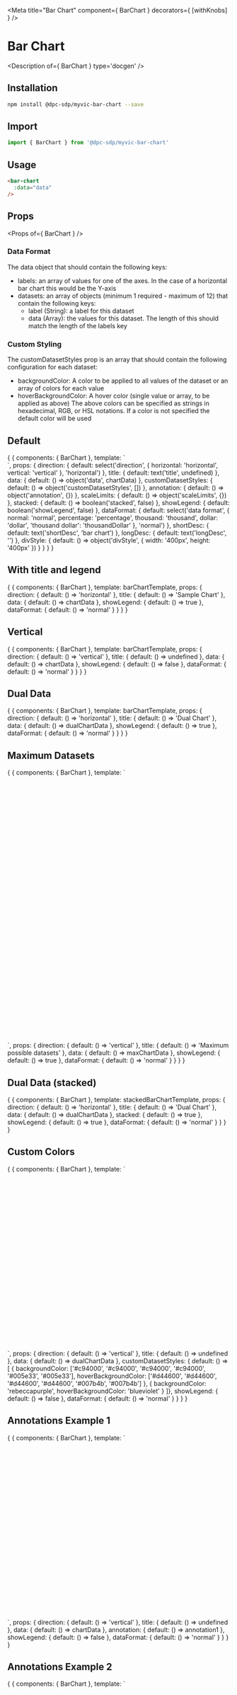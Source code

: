 
<Meta title="Bar Chart" component={ BarChart } decorators={ [withKnobs] } />

# Bar Chart

<Description of={ BarChart } type='docgen' />

## Installation

```bash
npm install @dpc-sdp/myvic-bar-chart --save
```

## Import

```javascript
import { BarChart } from '@dpc-sdp/myvic-bar-chart'
```

## Usage

```html
<bar-chart
  :data="data"
/>
```

## Props

<Props of={ BarChart } />

### Data Format
The data object that should contain the following keys:
- labels: an array of values for one of the axes. In the case of a horizontal bar chart this would be the Y-axis
- datasets: an array of objects (minimum 1 required - maximum of 12) that contain the following keys:
  - label (String): a label for this dataset
  - data (Array): the values for this dataset. The length of this should match the length of the labels key

### Custom Styling
The customDatasetStyles prop is an array that should contain the following configuration for each dataset:
- backgroundColor: A color to be applied to all values of the dataset or an array of colors for each value
- hoverBackgroundColor: A hover color (single value or array, to be applied as above)
The above colors can be specified as strings in hexadecimal, RGB, or HSL notations. If a color is not specified the default color will be used

## Default

<Preview>
  <Story name="Default">
    {
      {
        components: { BarChart },
        template: `
          <div :style="divStyle">
            <bar-chart :title="title" :direction="direction" :data="data" :customDatasetStyles="customDatasetStyles" :annotation="annotation"
              :scaleLimits="scaleLimits" :stacked="stacked" :showLegend="showLegend" :dataFormat="dataFormat" :shortDesc="shortDesc" :longDesc="longDesc"
            />
          </div>
        `,
        props: {
          direction: {
            default: select('direction', { horizontal: 'horizontal', vertical: 'vertical' }, 'horizontal')
          },
          title: {
            default: text('title', undefined)
          },
          data: {
            default: () => object('data', chartData)
          },
          customDatasetStyles: {
            default: () => object('customDatasetStyles', [])
          },
          annotation: {
            default: () => object('annotation', {})
          },
          scaleLimits: {
            default: () => object('scaleLimits', {})
          },
          stacked: {
            default: () => boolean('stacked', false)
          },
          showLegend: {
            default: boolean('showLegend', false)
          },
          dataFormat: {
            default: select('data format', {
              normal: 'normal',
              percentage: 'percentage',
              thousand: 'thousand',
              dollar: 'dollar',
              'thousand dollar': 'thousandDollar'
            }, 'normal')
          },
          shortDesc: {
            default: text('shortDesc', 'bar chart')
          },
          longDesc: {
            default: text('longDesc', '')
          },
          divStyle: {
            default: () => object('divStyle', { width: '400px', height: '400px' })
          }
        }
      }
    }
  </Story>
</Preview>

## With title and legend

<Preview>
  <Story name="With title and legend">
    {
      {
       components: { BarChart },
       template: barChartTemplate,
       props: {
        direction: { default: () => 'horizontal' },
        title: { default: () => 'Sample Chart' },
        data: { default: () => chartData },
        showLegend: { default: () => true },
        dataFormat: { default: () => 'normal' }
       }
      }
    }
  </Story>
</Preview>

## Vertical

<Preview>
  <Story name="Vertical">
    {
      {
       components: { BarChart },
       template: barChartTemplate,
       props: {
        direction: { default: () => 'vertical' },
        title: { default: () => undefined },
        data: { default: () => chartData },
        showLegend: { default: () => false },
        dataFormat: { default: () => 'normal' }
       }
      }
    }
  </Story>
</Preview>

## Dual Data

<Preview>
  <Story name="Dual Data">
    {
      {
       components: { BarChart },
       template: barChartTemplate,
       props: {
        direction: { default: () => 'horizontal' },
        title: { default: () => 'Dual Chart' },
        data: { default: () => dualChartData },
        showLegend: { default: () => true },
        dataFormat: { default: () => 'normal' }
       }
      }
    }
  </Story>
</Preview>

## Maximum Datasets

<Preview>
  <Story name="Maximum datasets">
    {
      {
       components: { BarChart },
       template: `
        <div style="width: 1200px; height: 600px">
          <bar-chart :title="title" :direction="direction" :data="data" :showLegend="showLegend" :dataFormat="dataFormat" />
        </div>
      `,
       props: {
        direction: { default: () => 'vertical' },
        title: { default: () => 'Maximum possible datasets' },
        data: { default: () => maxChartData },
        showLegend: { default: () => true },
        dataFormat: { default: () => 'normal' }
       }
      }
    }
  </Story>
</Preview>

## Dual Data (stacked)

<Preview>
  <Story name="Stacked Bar Chart">
    {
      {
       components: { BarChart },
       template: stackedBarChartTemplate,
       props: {
        direction: { default: () => 'horizontal' },
        title: { default: () => 'Dual Chart' },
        data: { default: () => dualChartData },
        stacked: { default: () => true },
        showLegend: { default: () => true },
        dataFormat: { default: () => 'normal' }
       }
      }
    }
  </Story>
</Preview>

## Custom Colors

<Preview>
  <Story name="Custom Colors">
    {
      {
       components: { BarChart },
       template: `
        <div style="width: 800px; height: 400px">
          <bar-chart :title="title" :direction="direction" :data="data" :customDatasetStyles="customDatasetStyles" :showLegend="showLegend" :dataFormat="dataFormat" />
        </div>
      `,
       props: {
        direction: { default: () => 'vertical' },
        title: { default: () => undefined },
        data: { default: () => dualChartData },
        customDatasetStyles: { default: () => [
          {
            backgroundColor: ['#c94000', '#c94000', '#c94000', '#c94000', '#005e33', '#005e33'],
            hoverBackgroundColor: ['#d44600', '#d44600', '#d44600', '#d44600', '#007b4b', '#007b4b']
          },
          {
            backgroundColor: 'rebeccapurple',
            hoverBackgroundColor: 'blueviolet'
          }
        ]},
        showLegend: { default: () => false },
        dataFormat: { default: () => 'normal' }
       }
      }
    }
  </Story>
</Preview>

## Annotations Example 1

<Preview>
  <Story name="Annotations Example 1">
    {
      {
       components: { BarChart },
       template: `
        <div style="width: 800px; height: 400px">
          <bar-chart :title="title" :direction="direction" :data="data" :annotation="annotation" :showLegend="showLegend" :dataFormat="dataFormat" />
        </div>
      `,
       props: {
        direction: { default: () => 'vertical' },
        title: { default: () => undefined },
        data: { default: () => chartData },
        annotation: { default: () => annotation1 },
        showLegend: { default: () => false },
        dataFormat: { default: () => 'normal' }
       }
      }
    }
  </Story>
</Preview>

## Annotations Example 2

<Preview>
  <Story name="Annotations Example 2">
    {
      {
       components: { BarChart },
       template: `
        <div style="width: 800px; height: 400px">
          <bar-chart :title="title" :direction="direction" :data="data" :customDatasetStyles="customDatasetStyles" :annotation="annotation" :scaleLimits="scaleLimits" :showLegend="showLegend" :dataFormat="dataFormat" />
        </div>
      `,
       props: {
        direction: { default: () => 'vertical' },
        title: { default: () => undefined },
        data: { default: () => annotationChartData },
        customDatasetStyles: { default: () => annotationChartCustomStyles},
        annotation: { default: () => annotation2 },
        scaleLimits: { default: () => ({ max: 100 }) },
        showLegend: { default: () => false },
        dataFormat: { default: () => 'normal' }
       }
      }
    }
  </Story>
</Preview>

## Invalid data provided

<Preview>
  <Story name="Invalid data provided">
    {
      {
       components: { BarChart },
       template: barChartTemplate,
       props: {
        direction: { default: () => 'horizontal' },
        title: { default: () => 'Dual Chart' },
        data: { default: () => ({ data: 'invalid data'}) },
        showLegend: { default: () => true },
        dataFormat: { default: () => 'normal' }
       }
      }
    }
  </Story>
</Preview>

## With link to long description

<Preview>
  <Story name="With link to long description">
    {
      {
       components: { BarChart },
       template: `
        <div style="width: 400px; height: 400px">
          <bar-chart :title="title" :direction="direction" :data="data" :showLegend="showLegend" :dataFormat="dataFormat" :shortDesc="shortDesc" :longDesc="longDesc" />
        </div>
      `,
       props: {
        direction: { default: () => 'horizontal' },
        title: { default: () => 'Sample Chart' },
        data: { default: () => chartData },
        showLegend: { default: () => false },
        dataFormat: { default: () => 'normal' },
        shortDesc: { default: () => 'bar chart' },
        longDesc: { default: () => 'https://www.w3.org' }
       }
      }
    }
  </Story>
</Preview>

## Ripple Grid

<Preview>
  <Story name="Ripple Grid">
    {
      {
       components: { BarChart, RplContainer, RplRow, RplCol },
       template: `
        <RplContainer style="width: 100%">
          <rpl-row>
            <rpl-col cols=1></rpl-col>
            <rpl-col cols=10>
              <div style="width: 100%; height: 100vh">
                <bar-chart :title="title" :direction="direction" :data="data" :showLegend="showLegend" :dataFormat="dataFormat" />
              </div>
            </rpl-col>
            <rpl-col cols=1></rpl-col>
          </rpl-row>
        </RplContainer>
       `,
       props: {
         direction: { default: () => 'horizontal' },
         title: { default: () => 'Ripple Grid Chart' },
         data: { default: () => dualChartData },
         showLegend: { default: () => true },
         dataFormat: { default: () => 'normal' }
       }
      }
    }
  </Story>
</Preview>
